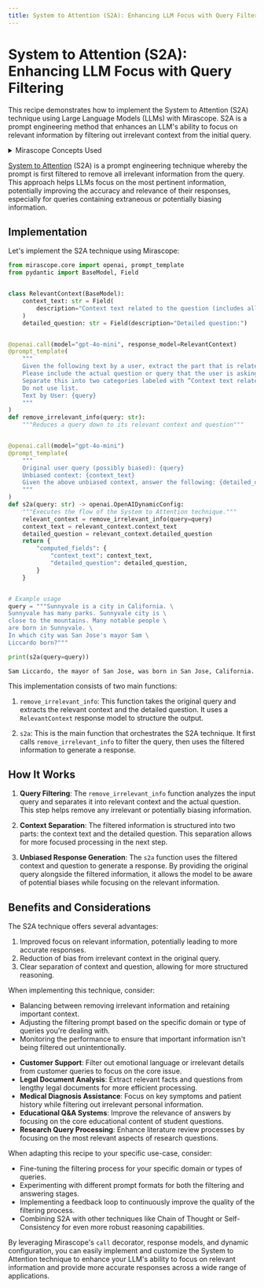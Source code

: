 ```yaml
---
title: System to Attention (S2A): Enhancing LLM Focus with Query Filtering
---
```


# System to Attention (S2A): Enhancing LLM Focus with Query Filtering

This recipe demonstrates how to implement the System to Attention (S2A) technique using Large Language Models (LLMs) with Mirascope. S2A is a prompt engineering method that enhances an LLM's ability to focus on relevant information by filtering out irrelevant context from the initial query.

<details class="tip">
<summary>Mirascope Concepts Used</summary>
<ul>
<li><a href="../../../../learn/prompts/">Prompts</a></li>
<li><a href="../../../../learn/calls/">Calls</a></li>
<li><a href="../../../../learn/response_models/">Response Models</a></li>
</ul>
</details>

<Note title="Background">
<p><a href="https://arxiv.org/pdf/2311.11829">System to Attention</a> (S2A) is a prompt engineering technique whereby the prompt is first filtered to remove all irrelevant information from the query. This approach helps LLMs focus on the most pertinent information, potentially improving the accuracy and relevance of their responses, especially for queries containing extraneous or potentially biasing information.</p>
</Note>

## Implementation

Let's implement the S2A technique using Mirascope:


```python
from mirascope.core import openai, prompt_template
from pydantic import BaseModel, Field


class RelevantContext(BaseModel):
    context_text: str = Field(
        description="Context text related to the question (includes all content except unrelated sentences)"
    )
    detailed_question: str = Field(description="Detailed question:")


@openai.call(model="gpt-4o-mini", response_model=RelevantContext)
@prompt_template(
    """
    Given the following text by a user, extract the part that is related and useful, so that using that text alone would be good context for providing an accurate and correct answer to the question portion of the text.
    Please include the actual question or query that the user is asking. 
    Separate this into two categories labeled with ”Context text related to the question (includes all content except unrelated sentences):” and ”Detailed question:”.
    Do not use list.
    Text by User: {query}
    """
)
def remove_irrelevant_info(query: str):
    """Reduces a query down to its relevant context and question"""


@openai.call(model="gpt-4o-mini")
@prompt_template(
    """
    Original user query (possibly biased): {query}
    Unbiased context: {context_text}
    Given the above unbiased context, answer the following: {detailed_question}
    """
)
def s2a(query: str) -> openai.OpenAIDynamicConfig:
    """Executes the flow of the System to Attention technique."""
    relevant_context = remove_irrelevant_info(query=query)
    context_text = relevant_context.context_text
    detailed_question = relevant_context.detailed_question
    return {
        "computed_fields": {
            "context_text": context_text,
            "detailed_question": detailed_question,
        }
    }


# Example usage
query = """Sunnyvale is a city in California. \
Sunnyvale has many parks. Sunnyvale city is \
close to the mountains. Many notable people \
are born in Sunnyvale. \
In which city was San Jose's mayor Sam \
Liccardo born?"""

print(s2a(query=query))
```

    Sam Liccardo, the mayor of San Jose, was born in San Jose, California.


This implementation consists of two main functions:

1. `remove_irrelevant_info`: This function takes the original query and extracts the relevant context and the detailed question. It uses a `RelevantContext` response model to structure the output.

2. `s2a`: This is the main function that orchestrates the S2A technique. It first calls `remove_irrelevant_info` to filter the query, then uses the filtered information to generate a response.

## How It Works

1. **Query Filtering**: The `remove_irrelevant_info` function analyzes the input query and separates it into relevant context and the actual question. This step helps remove any irrelevant or potentially biasing information.

2. **Context Separation**: The filtered information is structured into two parts: the context text and the detailed question. This separation allows for more focused processing in the next step.

3. **Unbiased Response Generation**: The `s2a` function uses the filtered context and question to generate a response. By providing the original query alongside the filtered information, it allows the model to be aware of potential biases while focusing on the relevant information.

## Benefits and Considerations

The S2A technique offers several advantages:

1. Improved focus on relevant information, potentially leading to more accurate responses.
2. Reduction of bias from irrelevant context in the original query.
3. Clear separation of context and question, allowing for more structured reasoning.

When implementing this technique, consider:

- Balancing between removing irrelevant information and retaining important context.
- Adjusting the filtering prompt based on the specific domain or type of queries you're dealing with.
- Monitoring the performance to ensure that important information isn't being filtered out unintentionally.

<Info title="Additional Real-World Applications">
<ul>
<li><b>Customer Support</b>: Filter out emotional language or irrelevant details from customer queries to focus on the core issue.</li>
<li><b>Legal Document Analysis</b>: Extract relevant facts and questions from lengthy legal documents for more efficient processing.</li>
<li><b>Medical Diagnosis Assistance</b>: Focus on key symptoms and patient history while filtering out irrelevant personal information.</li>
<li><b>Educational Q&A Systems</b>: Improve the relevance of answers by focusing on the core educational content of student questions.</li>
<li><b>Research Query Processing</b>: Enhance literature review processes by focusing on the most relevant aspects of research questions.</li>
</ul>
</Info>

When adapting this recipe to your specific use-case, consider:

- Fine-tuning the filtering process for your specific domain or types of queries.
- Experimenting with different prompt formats for both the filtering and answering stages.
- Implementing a feedback loop to continuously improve the quality of the filtering process.
- Combining S2A with other techniques like Chain of Thought or Self-Consistency for even more robust reasoning capabilities.

By leveraging Mirascope's `call` decorator, response models, and dynamic configuration, you can easily implement and customize the System to Attention technique to enhance your LLM's ability to focus on relevant information and provide more accurate responses across a wide range of applications.
